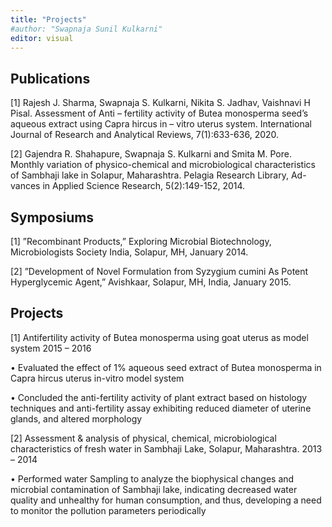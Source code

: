 ---
title: "Projects"
#author: "Swapnaja Sunil Kulkarni"
editor: visual
---

## Publications

\[1\] Rajesh J. Sharma, Swapnaja S. Kulkarni, Nikita S. Jadhav, Vaishnavi H Pisal. Assessment of Anti – fertility activity of Butea monosperma seed’s aqueous extract using Capra hircus in – vitro uterus system. International Journal of Research and Analytical Reviews, 7(1):633-636, 2020.

\[2\] Gajendra R. Shahapure, Swapnaja S. Kulkarni and Smita M. Pore. Monthly variation of physico-chemical and microbiological characteristics of Sambhaji lake in Solapur, Maharashtra. Pelagia Research Library, Ad- vances in Applied Science Research, 5(2):149-152, 2014.

## Symposiums

\[1\] ”Recombinant Products,” Exploring Microbial Biotechnology, Microbiologists Society India, Solapur, MH, January 2014.

\[2\] ”Development of Novel Formulation from Syzygium cumini As Potent Hyperglycemic Agent,” Avishkaar, Solapur, MH, India, January 2015.

## Projects

\[1\] Antifertility activity of Butea monosperma using goat uterus as model system 2015 – 2016

• Evaluated the effect of 1% aqueous seed extract of Butea monosperma in Capra hircus uterus in-vitro model system

• Concluded the anti-fertility activity of plant extract based on histology techniques and anti-fertility assay exhibiting reduced diameter of uterine glands, and altered morphology

\[2\] Assessment & analysis of physical, chemical, microbiological characteristics of fresh water in Sambhaji Lake, Solapur, Maharashtra. 2013 – 2014

• Performed water Sampling to analyze the biophysical changes and microbial contamination of Sambhaji lake, indicating decreased water quality and unhealthy for human consumption, and thus, developing a need to monitor the pollution parameters periodically
